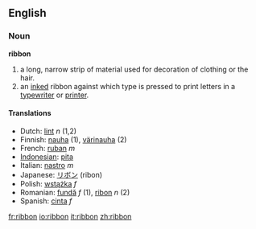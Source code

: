 ==English==
===Noun===
'''ribbon'''

# a long, narrow strip of material used for decoration of clothing or the hair.
# an [[inked]] ribbon against which type is pressed to print letters in a [[typewriter]] or [[printer]].

==== Translations ====
*Dutch: [[lint]] ''n'' (1,2)
*Finnish: [[nauha]] (1), [[värinauha]] (2)
*French: [[ruban]] ''m''
*[[Indonesian]]: [[pita]]
*Italian: [[nastro]] ''m''
*Japanese: [[リボン]] (ribon)
*Polish: [[wstążka]] ''f''
*Romanian: [[fundă]] ''f'' (1), [[ribon]] ''n'' (2)
*Spanish: [[cinta]] ''f''

[[fr:ribbon]]
[[io:ribbon]]
[[it:ribbon]]
[[zh:ribbon]]